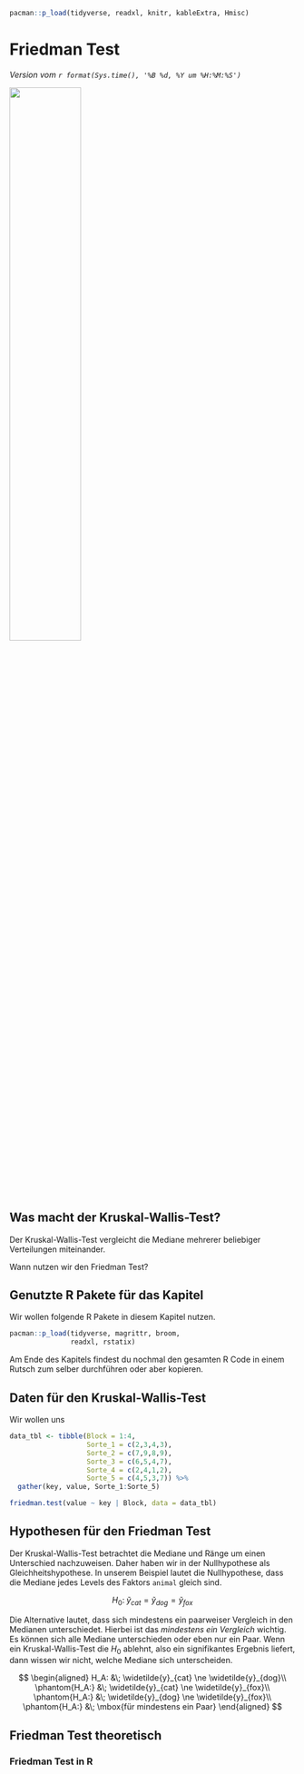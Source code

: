 ```r
pacman::p_load(tidyverse, readxl, knitr, kableExtra, Hmisc)
```

# Friedman Test

*Version vom `r format(Sys.time(), '%B %d, %Y um %H:%M:%S')`*

![](images/caution.png){fig-align="center" width="50%"}

::: callout-note
## Was macht der Kruskal-Wallis-Test?

Der Kruskal-Wallis-Test vergleicht die Mediane mehrerer beliebiger Verteilungen miteinander.
:::

Wann nutzen wir den Friedman Test?

## Genutzte R Pakete für das Kapitel

Wir wollen folgende R Pakete in diesem Kapitel nutzen.

```r
pacman::p_load(tidyverse, magrittr, broom, 
               readxl, rstatix)
```

Am Ende des Kapitels findest du nochmal den gesamten R Code in einem Rutsch zum selber durchführen oder aber kopieren.

## Daten für den Kruskal-Wallis-Test

Wir wollen uns

```r
data_tbl <- tibble(Block = 1:4,
                   Sorte_1 = c(2,3,4,3),
                   Sorte_2 = c(7,9,8,9),
                   Sorte_3 = c(6,5,4,7),
                   Sorte_4 = c(2,4,1,2),
                   Sorte_5 = c(4,5,3,7)) %>%
  gather(key, value, Sorte_1:Sorte_5)

friedman.test(value ~ key | Block, data = data_tbl)
```

## Hypothesen für den Friedman Test

Der Kruskal-Wallis-Test betrachtet die Mediane und Ränge um einen Unterschied nachzuweisen. Daher haben wir in der Nullhypothese als Gleichheitshypothese. In unserem Beispiel lautet die Nullhypothese, dass die Mediane jedes Levels des Faktors `animal` gleich sind.

$$
H_0: \; \widetilde{y}_{cat} = \widetilde{y}_{dog} = \widetilde{y}_{fox}
$$

Die Alternative lautet, dass sich mindestens ein paarweiser Vergleich in den Medianen unterschiedet. Hierbei ist das *mindestens ein Vergleich* wichtig. Es können sich alle Mediane unterschieden oder eben nur ein Paar. Wenn ein Kruskal-Wallis-Test die $H_0$ ablehnt, also ein signifikantes Ergebnis liefert, dann wissen wir nicht, welche Mediane sich unterscheiden.

$$
\begin{aligned}
H_A: &\; \widetilde{y}_{cat} \ne \widetilde{y}_{dog}\\
\phantom{H_A:} &\; \widetilde{y}_{cat} \ne \widetilde{y}_{fox}\\
\phantom{H_A:} &\; \widetilde{y}_{dog} \ne \widetilde{y}_{fox}\\
\phantom{H_A:} &\; \mbox{für mindestens ein Paar}
\end{aligned}
$$

## Friedman Test theoretisch

### Friedman Test in R
